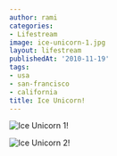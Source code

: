 ```yaml
---
author: rami
categories:
- Lifestream
image: ice-unicorn-1.jpg
layout: lifestream
publishedAt: '2010-11-19'
tags:
- usa
- san-francisco
- california
title: Ice Unicorn!
---
```


![Ice Unicorn 1!](/assets/images/content/lifestream/ice-unicorn-1.jpg)

![Ice Unicorn 2!](/assets/images/content/lifestream/ice-unicorn-2.jpg)
